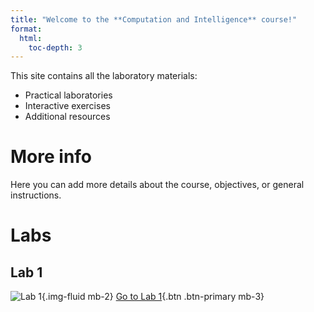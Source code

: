 ```yaml
---
title: "Welcome to the **Computation and Intelligence** course!"
format:
  html:
    toc-depth: 3
---
```


This site contains all the laboratory materials:

- Practical laboratories
- Interactive exercises
- Additional resources

# More info
Here you can add more details about the course, objectives, or general instructions.

# Labs {#labs}
## Lab 1
![Lab 1](images/lab1.png){.img-fluid mb-2}
[Go to Lab 1](lab1.en.qmd){.btn .btn-primary mb-3}

<!-- ## Lab 2
![Lab 2](images/lab2.png){.img-fluid mb-2}
[Go to Lab 2](lab2.en.qmd){.btn .btn-primary mb-3}

## Lab 3
![Lab 3](images/lab3.png){.img-fluid mb-2}
[Go to Lab 3](lab3.en.qmd){.btn .btn-primary mb-3}

## Lab 4
![Lab 4](images/lab4.png){.img-fluid mb-2}
[Go to Lab 4](lab4.en.qmd){.btn .btn-primary mb-3}

## Lab 5
![Lab 5](images/lab5.png){.img-fluid mb-2}
[Go to Lab 5](lab5.en.qmd){.btn .btn-primary mb-3}

## Lab 6
![Lab 6](images/lab6.png){.img-fluid mb-2}
[Go to Lab 6](lab6.en.qmd){.btn .btn-primary mb-3}

## Lab 7
![Lab 7](images/lab.png){.img-fluid mb-2}
[Go to Lab 7](lab7.en.qmd){.btn .btn-primary mb-3} -->